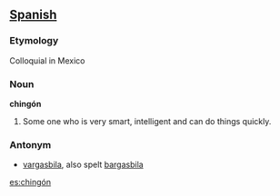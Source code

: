 ==[[Spanish]]==
===Etymology===
Colloquial in Mexico
===Noun===
'''chingón'''
# Some one who is very smart, intelligent and can do things quickly.

===Antonym===
*[[vargasbila]], also spelt [[bargasbila]]

[[es:chingón]]